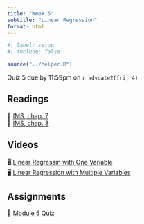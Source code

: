 ```yaml
---
title: "Week 5"
subtitle: "Linear Regression"
format: html
---
```


```r
#| label: setup
#| include: false

source("../helper.R")
```

::: {.callout-important}
Quiz 5 due by 11:59pm on `r advdate2(fri, 4)`
:::

## Readings

| 📖 [IMS, chap. 7](https://openintro-ims.netlify.app/model-slr)
| 📖 [IMS, chap. 8](https://openintro-ims.netlify.app/model-mlr)

## Videos

| 🖥 [Linear Regressin with One Variable](https://youtu.be/dLc-lfEEYss?si=CtjssYXoz4tzCMxM)
| 🖥 [Linear Regression with Multiple Variables](https://youtu.be/jXg0vU0y1ak?si=aq6DdZcDbGBxNPbw)

## Assignments

| 📘 [Module 5 Quiz](https://blackboard.gwu.edu/ultra/courses/_394195_1/outline)
